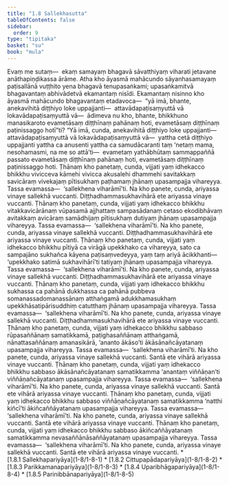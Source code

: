 ```yaml
---
title: "1.8 Sallekhasutta"
tableOfContents: false
sidebar:
  order: 9
type: "tipitaka"
basket: "su"
book: "mula"
---
```



<DynamicBreadcrumb />

<Division number="81" book="mula" bookNo="9" page="48">

<Paragraph number="192" book="mula">
Evaṃ me sutaṃ—  ekaṃ samayaṃ bhagavā sāvatthiyaṃ viharati jetavane anāthapiṇḍikassa ārāme. Atha kho āyasmā mahācundo sāyanhasamayaṃ paṭisallānā vuṭṭhito yena bhagavā tenupasaṅkami; upasaṅkamitvā bhagavantaṃ abhivādetvā ekamantaṃ nisīdi. Ekamantaṃ nisinno kho āyasmā mahācundo bhagavantaṃ etadavoca—  “yā imā, bhante, anekavihitā diṭṭhiyo loke uppajjanti—  attavādapaṭisaṃyuttā vā lokavādapaṭisaṃyuttā vā—  ādimeva nu kho, bhante, bhikkhuno manasikaroto evametāsaṃ diṭṭhīnaṃ pahānaṃ hoti, evametāsaṃ diṭṭhīnaṃ paṭinissaggo hotī”ti?


</Paragraph>

</Division>
<Division number="82" book="mula" bookNo="9" page="49">

<Paragraph number="193" book="mula">
“Yā imā, cunda, anekavihitā diṭṭhiyo loke uppajjanti—  attavādapaṭisaṃyuttā vā lokavādapaṭisaṃyuttā vā—  yattha cetā diṭṭhiyo uppajjanti yattha ca anusenti yattha ca samudācaranti taṃ ‘netaṃ mama, nesohamasmi, na me so attā’ti—  evametaṃ yathābhūtaṃ sammappaññā passato evametāsaṃ diṭṭhīnaṃ pahānaṃ hoti, evametāsaṃ diṭṭhīnaṃ paṭinissaggo hoti.


</Paragraph>

<Paragraph number="194" book="mula">
Ṭhānaṃ kho panetaṃ, cunda, vijjati yaṃ idhekacco bhikkhu vivicceva kāmehi vivicca akusalehi dhammehi savitakkaṃ savicāraṃ vivekajaṃ pītisukhaṃ paṭhamaṃ jhānaṃ upasampajja vihareyya. Tassa evamassa—  ‘sallekhena viharāmī’ti. Na kho panete, cunda, ariyassa vinaye sallekhā vuccanti. Diṭṭhadhammasukhavihārā ete ariyassa vinaye vuccanti.


</Paragraph>

<Paragraph number="195" book="mula">
Ṭhānaṃ kho panetaṃ, cunda, vijjati yaṃ idhekacco bhikkhu vitakkavicārānaṃ vūpasamā ajjhattaṃ sampasādanaṃ cetaso ekodibhāvaṃ avitakkaṃ avicāraṃ samādhijaṃ pītisukhaṃ dutiyaṃ jhānaṃ upasampajja vihareyya. Tassa evamassa—  ‘sallekhena viharāmī’ti. Na kho panete, cunda, ariyassa vinaye sallekhā vuccanti. Diṭṭhadhammasukhavihārā ete ariyassa vinaye vuccanti.


</Paragraph>

<Paragraph number="196" book="mula">
Ṭhānaṃ kho panetaṃ, cunda, vijjati yaṃ idhekacco bhikkhu pītiyā ca virāgā upekkhako ca vihareyya, sato ca sampajāno sukhañca kāyena paṭisaṃvedeyya, yaṃ taṃ ariyā ācikkhanti—  ‘upekkhako satimā sukhavihārī’ti tatiyaṃ jhānaṃ upasampajja vihareyya. Tassa evamassa—  ‘sallekhena viharāmī’ti. Na kho panete, cunda, ariyassa vinaye sallekhā vuccanti. Diṭṭhadhammasukhavihārā ete ariyassa vinaye vuccanti.


</Paragraph>

<Paragraph number="197" book="mula">
Ṭhānaṃ kho panetaṃ, cunda, vijjati yaṃ idhekacco bhikkhu sukhassa ca pahānā dukkhassa ca pahānā pubbeva somanassadomanassānaṃ atthaṅgamā adukkhamasukhaṃ upekkhāsatipārisuddhiṃ catutthaṃ jhānaṃ upasampajja vihareyya. Tassa evamassa—  ‘sallekhena viharāmī’ti. Na kho panete, cunda, ariyassa vinaye sallekhā vuccanti. Diṭṭhadhammasukhavihārā ete ariyassa vinaye vuccanti.


</Paragraph>

<Paragraph number="198" book="mula">
Ṭhānaṃ kho panetaṃ, cunda, vijjati yaṃ idhekacco bhikkhu sabbaso rūpasaññānaṃ samatikkamā, paṭighasaññānaṃ atthaṅgamā, nānattasaññānaṃ amanasikārā, ‘ananto ākāso’ti ākāsānañcāyatanaṃ upasampajja vihareyya. Tassa evamassa—  ‘sallekhena viharāmī’ti. Na kho panete, cunda, ariyassa vinaye sallekhā vuccanti. Santā ete vihārā ariyassa vinaye vuccanti.


</Paragraph>

<Paragraph number="199" book="mula">
Ṭhānaṃ kho panetaṃ, cunda, vijjati yaṃ idhekacco bhikkhu sabbaso ākāsānañcāyatanaṃ samatikkamma ‘anantaṃ viññāṇan’ti viññāṇañcāyatanaṃ upasampajja vihareyya. Tassa evamassa—  ‘sallekhena viharāmī’ti. Na kho panete, cunda, ariyassa vinaye sallekhā vuccanti. Santā ete vihārā ariyassa vinaye vuccanti.


</Paragraph>

<Paragraph number="200" book="mula">
Ṭhānaṃ kho panetaṃ, cunda, vijjati yaṃ idhekacco bhikkhu sabbaso viññāṇañcāyatanaṃ samatikkamma ‘natthi kiñcī’ti ākiñcaññāyatanaṃ upasampajja vihareyya. Tassa evamassa—  ‘sallekhena viharāmī’ti. Na kho panete, cunda, ariyassa vinaye sallekhā vuccanti. Santā ete vihārā ariyassa vinaye vuccanti.


</Paragraph>

<Paragraph number="201" book="mula">
Ṭhānaṃ kho panetaṃ, cunda, vijjati yaṃ idhekacco bhikkhu sabbaso ākiñcaññāyatanaṃ samatikkamma nevasaññānāsaññāyatanaṃ upasampajja vihareyya. Tassa evamassa—  ‘sallekhena viharāmī’ti. Na kho panete, cunda, ariyassa vinaye sallekhā vuccanti. Santā ete vihārā ariyassa vinaye vuccanti.

</Paragraph>
</Division>

<TableOfContents book="mula" section="1.8">
* [1.8.1 Sallekhapariyāya](1-8/1-8-1)
* [1.8.2 Cittupapādapariyāya](1-8/1-8-2)
* [1.8.3 Parikkamanapariyāya](1-8/1-8-3)
* [1.8.4 Uparibhāgapariyāya](1-8/1-8-4)
* [1.8.5 Parinibbānapariyāya](1-8/1-8-5)
</TableOfContents>